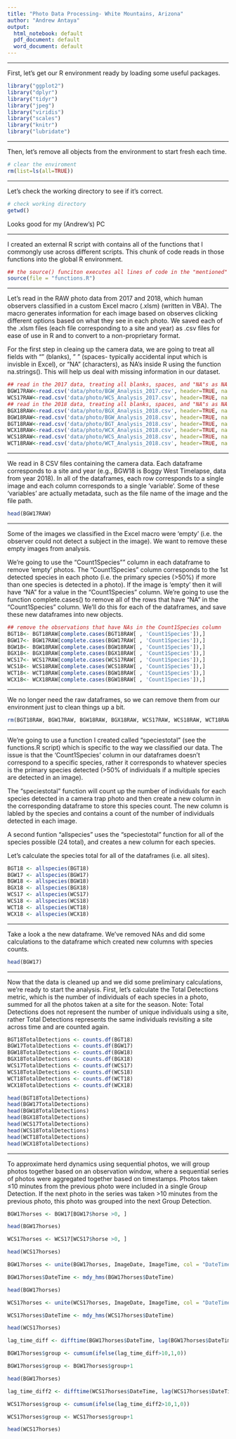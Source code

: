 ```yaml
---
title: "Photo Data Processing- White Mountains, Arizona"
author: "Andrew Antaya"
output:
  html_notebook: default
  pdf_document: default
  word_document: default
---
```

***
First, let's get our R environment ready by loading some useful packages.
```r
library("ggplot2")
library("dplyr")
library("tidyr")
library("jpeg")
library("viridis")
library("scales")
library("knitr")
library("lubridate")
```
***

Then, let's remove all objects from the environment to start fresh each time.
```r
# clear the enviroment
rm(list=ls(all=TRUE))
```

***
Let's check the working directory to see if it's correct.
```r
# check working directory
getwd()
```
Looks good for my (Andrew's) PC

***
I created an external R script with contains all of the functions that I commongly use across different scripts. This chunk of code reads in those functions into the global R environment. 
```r
## the source() funciton executes all lines of code in the "mentioned" script (i.e. the pathway)
source(file = "functions.R")
```

***
Let's read in the RAW photo data from 2017 and 2018, which human observers classified in a custom Excel macro (.xlsm) (written in VBA). The macro generates information for each image based on observes clicking different options based on what they see in each photo. We saved each of the .xlsm files (each file corresponding to a site and year) as .csv files for ease of use in R and to convert to a non-proprietary format.

For the first step in cleaing up the camera data, we are going to treat all fields with "" (blanks), " " (spaces- typically accidental input which is invisble in Excel), or "NA" (characters), as NA's inside R using the function na.strings(). This will help us deal with missing information in our dataset.
```r
## read in the 2017 data, treating all blanks, spaces, and "NA"s as NA's
BGW17RAW<-read.csv('data/photo/BGW_Analysis_2017.csv', header=TRUE, na.strings=c(""," ","NA"))
WCS17RAW<-read.csv('data/photo/WCS_Analysis_2017.csv', header=TRUE, na.strings=c(""," ","NA"))
## read in the 2018 data, treating all blanks, spaces, and "NA"s as NA's
BGX18RAW<-read.csv('data/photo/BGX_Analysis_2018.csv', header=TRUE, na.strings=c(""," ","NA"))
BGW18RAW<-read.csv('data/photo/BGW_Analysis_2018.csv', header=TRUE, na.strings=c(""," ","NA"))
BGT18RAW<-read.csv('data/photo/BGT_Analysis_2018.csv', header=TRUE, na.strings=c(""," ","NA"))
WCX18RAW<-read.csv('data/photo/WCX_Analysis_2018.csv', header=TRUE, na.strings=c(""," ","NA"))
WCS18RAW<-read.csv('data/photo/WCS_Analysis_2018.csv', header=TRUE, na.strings=c(""," ","NA"))
WCT18RAW<-read.csv('data/photo/WCT_Analysis_2018.csv', header=TRUE, na.strings=c(""," ","NA"))
```

***
We read in 8 CSV files containing the camera data. Each dataframe corresponds to a site and year (e.g., BGW18 is Boggy West Timelapse, data from year 2018). In all of the dataframes, each row corresponds to a single image and each column corresponds to a single 'variable'. Some of these 'variables' are actually metadata, such as the file name of the image and the file path.
```r
head(BGW17RAW)
```
***
Some of the images we classified in the Excel macro were 'empty' (i.e. the observer could not detect a subject in the image). We want to remove these empty images from analysis.

We're going to use the "Count1Species"" column in each dataframe to remove 'empty' photos. The "Count1Species" column corresponds to the 1st detected species in each photo (i.e. the primary species (>50%) if more than one species is detected in a photo). If the image is 'empty' then it will have "NA" for a value in the "Count1Species" column. We're going to use the function complete.cases() to remove all of the rows that have "NA" in the "Count1Species" column. We'll do this for each of the dataframes, and save these new dataframes into new objects. 
```r
## remove the observations that have NAs in the Count1Species column
BGT18<- BGT18RAW[complete.cases(BGT18RAW[ , 'Count1Species']),]
BGW17<- BGW17RAW[complete.cases(BGW17RAW[ , 'Count1Species']),]
BGW18<- BGW18RAW[complete.cases(BGW18RAW[ , 'Count1Species']),]
BGX18<- BGX18RAW[complete.cases(BGX18RAW[ , 'Count1Species']),]
WCS17<- WCS17RAW[complete.cases(WCS17RAW[ , 'Count1Species']),]
WCS18<- WCS18RAW[complete.cases(WCS18RAW[ , 'Count1Species']),]
WCT18<- WCT18RAW[complete.cases(BGW18RAW[ , 'Count1Species']),]
WCX18<- WCX18RAW[complete.cases(BGW18RAW[ , 'Count1Species']),]
```

***
We no longer need the raw dataframes, so we can remove them from our environment just to clean things up a bit.
```r
rm(BGT18RAW, BGW17RAW, BGW18RAW, BGX18RAW, WCS17RAW, WCS18RAW, WCT18RAW, WCX18RAW)
```

***
We're going to use a function I created called "speciestotal" (see the functions.R script) which is specific to the way we classified our data. The issue is that the 'Count1Species' column in our dataframes doesn't correspond to a specific species, rather it corresponds to whatever species is the primary species detected (>50% of individuals if a multiple species are detected in an image). 

The "speciestotal" function will count up the number of individuals for each species detected in a camera trap photo and then create a new column in the corresponding dataframe to store this species count. The new column is labled by the species and contains a count of the number of individuals detected in each image.

A second funtion "allspecies" uses the "speciestotal" function for all of the species possible (24 total), and creates a new column for each species. 

Let's calculate the species total for all of the dataframes (i.e. all sites).
```r
BGT18 <- allspecies(BGT18)
BGW17 <- allspecies(BGW17)
BGW18 <- allspecies(BGW18)
BGX18 <- allspecies(BGX18)
WCS17 <- allspecies(WCS17)
WCS18 <- allspecies(WCS18)
WCT18 <- allspecies(WCT18)
WCX18 <- allspecies(WCX18)
```

***
Take a look a the new dataframe. We've removed NAs and did some calculations to the dataframe which created new columns with species counts.

```r
head(BGW17)
```

***
Now that the data is cleaned up and we did some preliminary calculations, we're ready to start the analysis. First, let's calculate the Total Detections metric, which is the number of individuals of each species in a photo, summed for all the photos taken at a site for the season. Note: Total Detections does not represent the number of unique individuals using a site, rather Total Detections represents the same individuals revisiting a site across time and are counted again.
```r
BGT18TotalDetections <- counts.df(BGT18)
BGW17TotalDetections <- counts.df(BGW17)
BGW18TotalDetections <- counts.df(BGW18)
BGX18TotalDetections <- counts.df(BGX18)
WCS17TotalDetections <- counts.df(WCS17)
WCS18TotalDetections <- counts.df(WCS18)
WCT18TotalDetections <- counts.df(WCT18)
WCX18TotalDetections <- counts.df(WCX18)

head(BGT18TotalDetections)
head(BGW17TotalDetections)
head(BGW18TotalDetections)
head(BGX18TotalDetections)
head(WCS17TotalDetections)
head(WCS18TotalDetections)
head(WCT18TotalDetections)
head(WCX18TotalDetections)
```
***
To approximate herd dynamics using sequential photos, we will group photos together based on an observation window, where a sequential series of photos were aggregated together based on timestamps. Photos taken ≤10 minutes from the previous photo were included in a single Group Detection. If the next photo in the series was taken >10 minutes from the previous photo, this photo was grouped into the next Group Detection.
```r
BGW17horses <- BGW17[BGW17$horse >0, ]

head(BGW17horses)

WCS17horses <- WCS17[WCS17$horse >0, ]

head(WCS17horses)
```
```r
BGW17horses <- unite(BGW17horses, ImageDate, ImageTime, col = "DateTime", sep = " ", remove = TRUE)

BGW17horses$DateTime <- mdy_hms(BGW17horses$DateTime)

head(BGW17horses)

WCS17horses <- unite(WCS17horses, ImageDate, ImageTime, col = "DateTime", sep = " ", remove = TRUE)

WCS17horses$DateTime <- mdy_hms(WCS17horses$DateTime)

head(WCS17horses)
```

```r
lag_time_diff <- difftime(BGW17horses$DateTime, lag(BGW17horses$DateTime, default = BGW17horses$DateTime[1]), units = "mins")

BGW17horses$group <- cumsum(ifelse(lag_time_diff>10,1,0))

BGW17horses$group <- BGW17horses$group+1

head(BGW17horses)
```
```r
lag_time_diff2 <- difftime(WCS17horses$DateTime, lag(WCS17horses$DateTime, default = WCS17horses$DateTime[1]), units = "mins")

WCS17horses$group <- cumsum(ifelse(lag_time_diff2>10,1,0))

WCS17horses$group <- WCS17horses$group+1

head(WCS17horses)
```



